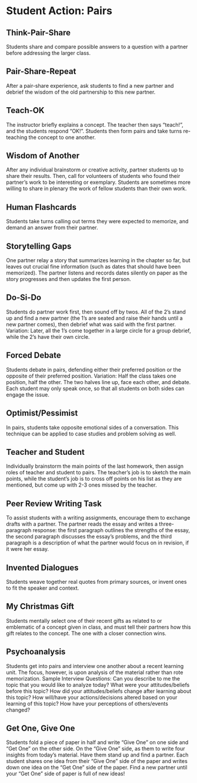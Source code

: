# Student Action: Pairs

## Think-Pair-Share

Students share and compare possible answers to a question with a partner before addressing the larger class.

## Pair-Share-Repeat

After a pair-share experience, ask students to find a new partner and debrief the wisdom of the old partnership to this new partner.

## Teach-OK

The instructor briefly explains a concept. The teacher then says “teach!”, and the students respond “OK!”. Students then form pairs and take turns re-teaching the concept to one another.

## Wisdom of Another

After any individual brainstorm or creative activity, partner students up to share their results. Then, call for volunteers of students who found their partner’s work to be interesting or exemplary. Students are sometimes more willing to share in plenary the work of fellow students than their own work.

## Human Flashcards

Students take turns calling out terms they were expected to memorize, and demand an answer from their partner.

## Storytelling Gaps

One partner relay a story that summarizes learning in the chapter so far, but leaves out crucial fine information (such as dates that should have been memorized). The partner listens and records dates silently on paper as the story progresses and then updates the first person.

## Do-Si-Do

Students do partner work first, then sound off by twos. All of the 2’s stand up and find a new partner (the 1’s are seated and raise their hands until a new partner comes), then debrief what was said with the first partner. Variation: Later, all the 1’s come together in a large circle for a group debrief, while the 2’s have their own circle.

## Forced Debate

Students debate in pairs, defending either their preferred position or the opposite of their preferred position. Variation: Half the class takes one position, half the other. The two halves line up, face each other, and debate. Each student may only speak once, so that all students on both sides can engage the issue.

## Optimist/Pessimist

In pairs, students take opposite emotional sides of a conversation. This technique can be applied to case studies and problem solving as well.

## Teacher and Student 

Individually brainstorm the main points of the last homework, then assign roles of teacher and student to pairs. The teacher’s job is to sketch the main points, while the student’s job is to cross off points on his list as they are mentioned, but come up with 2-3 ones missed by the teacher.

## Peer Review Writing Task

To assist students with a writing assignments, encourage them to exchange drafts with a partner. The partner reads the essay and writes a three- paragraph response: the first paragraph outlines the strengths of the essay, the second paragraph discusses the essay’s problems, and the third paragraph is a description of what the partner would focus on in revision, if it were her essay.

## Invented Dialogues

Students weave together real quotes from primary sources, or invent ones to fit the speaker and context.

## My Christmas Gift

Students mentally select one of their recent gifts as related to or emblematic of a concept given in class, and must tell their partners how this gift relates to the concept. The one with a closer connection wins.

## Psychoanalysis

Students get into pairs and interview one another about a recent learning unit. The focus, however, is upon analysis of the material rather than rote memorization. Sample Interview Questions: Can you describe to me the topic that you would like to analyze today? What were your attitudes/beliefs before this topic? How did your attitudes/beliefs change after learning about this topic? How will/have your actions/decisions altered based on your learning of this topic? How have your perceptions of others/events changed?

## Get One, Give One

Students fold a piece of paper in half and write “Give One” on one side and “Get One” on the other side. On the “Give One” side, as them to write four insights from today’s material. Have them stand up and find a partner. Each student shares one idea from their “Give One” side of the paper and writes down one idea on the “Get One” side of the paper. Find a new partner until your “Get One” side of paper is full of new ideas!
